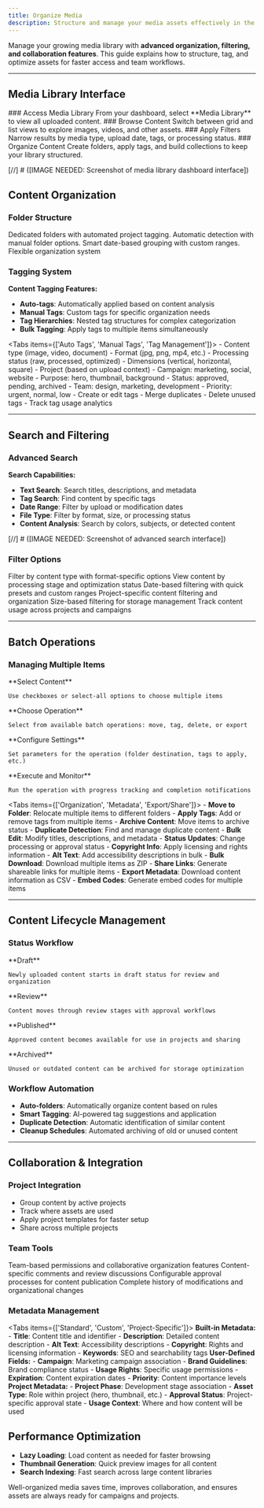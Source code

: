 ```yaml
---
title: Organize Media
description: Structure and manage your media assets effectively in the RIXL Media.
---
```



Manage your growing media library with **advanced organization, filtering, and collaboration features**. This guide explains how to structure, tag, and optimize assets for faster access and team workflows.

---

## Media Library Interface

<Steps>
  <Step>
    ### Access Media Library
    From your dashboard, select **Media Library** to view all uploaded content.
  </Step>
  <Step>
    ### Browse Content
    Switch between grid and list views to explore images, videos, and other assets.
  </Step>
  <Step>
    ### Apply Filters
    Narrow results by media type, upload date, tags, or processing status.
  </Step>
  <Step>
    ### Organize Content
    Create folders, apply tags, and build collections to keep your library structured.
  </Step>
</Steps>

[//]  # ([IMAGE NEEDED: Screenshot of media library dashboard interface])

## Content Organization

### Folder Structure

<Columns cols={2}>
  <Card title="Project Folders">
    Dedicated folders with automated project tagging.
  </Card>
  <Card title="Content Type">
    Automatic detection with manual folder options.
  </Card>
  <Card title="Date-Based">
    Smart date-based grouping with custom ranges.
  </Card>
  <Card title="Custom Categories">
    Flexible organization system
  </Card>
</Columns>

### Tagging System

**Content Tagging Features:**
- **Auto-tags**: Automatically applied based on content analysis
- **Manual Tags**: Custom tags for specific organization needs
- **Tag Hierarchies**: Nested tag structures for complex categorization
- **Bulk Tagging**: Apply tags to multiple items simultaneously

<Tabs items={['Auto Tags', 'Manual Tags', 'Tag Management']}>
  <Tab value="Auto Tags">
    - Content type (image, video, document)
    - Format (jpg, png, mp4, etc.)
    - Processing status (raw, processed, optimized)
    - Dimensions (vertical, horizontal, square)
    - Project (based on upload context)
  </Tab>
  <Tab value="Manual Tags">
    - Campaign: marketing, social, website
    - Purpose: hero, thumbnail, background
    - Status: approved, pending, archived
    - Team: design, marketing, development
    - Priority: urgent, normal, low
  </Tab>
  <Tab value="Tag Management">
    - Create or edit tags
    - Merge duplicates
    - Delete unused tags
    - Track tag usage analytics
  </Tab>
</Tabs>

---

## Search and Filtering

### Advanced Search

**Search Capabilities:**
- **Text Search**: Search titles, descriptions, and metadata
- **Tag Search**: Find content by specific tags
- **Date Range**: Filter by upload or modification dates
- **File Type**: Filter by format, size, or processing status
- **Content Analysis**: Search by colors, subjects, or detected content

[//]  # ([IMAGE NEEDED: Screenshot of advanced search interface])

### Filter Options

<Columns cols={3}>
  <Card title="Media Type">
    Filter by content type with format-specific options
  </Card>
  <Card title="Processing Status">
    View content by processing stage and optimization status
  </Card>
  <Card title="Upload Date">
    Date-based filtering with quick presets and custom ranges
  </Card>
  <Card title="Project Context">
    Project-specific content filtering and organization
  </Card>
  <Card title="File Size">
    Size-based filtering for storage management
  </Card>
  <Card title="Usage Status">
    Track content usage across projects and campaigns
  </Card>
</Columns>

---

## Batch Operations

### Managing Multiple Items

<Steps>
  <Step>
    **Select Content**

    Use checkboxes or select-all options to choose multiple items
  </Step>
  <Step>
    **Choose Operation**

    Select from available batch operations: move, tag, delete, or export
  </Step>
  <Step>
    **Configure Settings**

    Set parameters for the operation (folder destination, tags to apply, etc.)
  </Step>
  <Step>
    **Execute and Monitor**

    Run the operation with progress tracking and completion notifications
  </Step>
</Steps>


<Tabs items={['Organization', 'Metadata', 'Export/Share']}>
  <Tab value="Organization">
    - **Move to Folder**: Relocate multiple items to different folders
    - **Apply Tags**: Add or remove tags from multiple items
    - **Archive Content**: Move items to archive status
    - **Duplicate Detection**: Find and manage duplicate content
  </Tab>
  <Tab value="Metadata">
    - **Bulk Edit**: Modify titles, descriptions, and metadata
    - **Status Updates**: Change processing or approval status
    - **Copyright Info**: Apply licensing and rights information
    - **Alt Text**: Add accessibility descriptions in bulk
  </Tab>
  <Tab value="Export/Share">
    - **Bulk Download**: Download multiple items as ZIP
    - **Share Links**: Generate shareable links for multiple items
    - **Export Metadata**: Download content information as CSV
    - **Embed Codes**: Generate embed codes for multiple items
  </Tab>
</Tabs>

---

## Content Lifecycle Management

### Status Workflow

<Steps>
  <Step>
    **Draft**

    Newly uploaded content starts in draft status for review and organization
  </Step>
  <Step>
    **Review**

    Content moves through review stages with approval workflows
  </Step>
  <Step>
    **Published**

    Approved content becomes available for use in projects and sharing
  </Step>
  <Step>
    **Archived**

    Unused or outdated content can be archived for storage optimization
  </Step>
</Steps>

### Workflow Automation
- **Auto-folders**: Automatically organize content based on rules
- **Smart Tagging**: AI-powered tag suggestions and application
- **Duplicate Detection**: Automatic identification of similar content
- **Cleanup Schedules**: Automated archiving of old or unused content

---

## Collaboration & Integration

### Project Integration
- Group content by active projects
- Track where assets are used
- Apply project templates for faster setup
- Share across multiple projects

### Team Tools

<Columns cols={2}>
  <Card title="Team Access">
    Team-based permissions and collaborative organization features
  </Card>
  <Card title="Comments">
    Content-specific comments and review discussions
  </Card>
  <Card title="Approval Workflow">
    Configurable approval processes for content publication
  </Card>
  <Card title="Version History">
    Complete history of modifications and organizational changes
  </Card>
</Columns>

### Metadata Management

<Tabs items={['Standard', 'Custom', 'Project-Specific']}>
  <Tab value="Standard">
    **Built-in Metadata:**
    - **Title**: Content title and identifier
    - **Description**: Detailed content description
    - **Alt Text**: Accessibility descriptions
    - **Copyright**: Rights and licensing information
    - **Keywords**: SEO and searchability tags
  </Tab>
  <Tab value="Custom">
    **User-Defined Fields:**
    - **Campaign**: Marketing campaign association
    - **Brand Guidelines**: Brand compliance status
    - **Usage Rights**: Specific usage permissions
    - **Expiration**: Content expiration dates
    - **Priority**: Content importance levels
  </Tab>
  <Tab value="Project-Specific">
    **Project Metadata:**
    - **Project Phase**: Development stage association
    - **Asset Type**: Role within project (hero, thumbnail, etc.)
    - **Approval Status**: Project-specific approval state
    - **Usage Context**: Where and how content will be used
  </Tab>
</Tabs>

## Performance Optimization

- **Lazy Loading**: Load content as needed for faster browsing
- **Thumbnail Generation**: Quick preview images for all content
- **Search Indexing**: Fast search across large content libraries

<Callout type="success">
  Well-organized media saves time, improves collaboration, and ensures assets are always ready for campaigns and
  projects.
</Callout>
